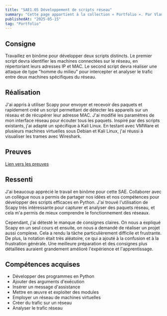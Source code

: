```yaml
---
title: "SAE1.05 Développement de scripts réseau"
summary: "Cette page appartient à la collection « Portfolio ». Par Vladimir Nechaev."
publishedAt: "2025-05-15"
tag: "Portfolio"
---
```


## Consigne

Travaillez en binôme pour développer deux scripts distincts. Le premier script devra identifier les machines connectées sur le réseau, en répertoriant leurs adresses IP et MAC. Le second script devra réaliser une attaque de type "homme du milieu" pour intercepter et analyser le trafic entre deux machines spécifiques du réseau.

## Réalisation

J'ai appris à utiliser Scapy pour envoyer et recevoir des paquets et rapidement créé un script permettant de détecter les appareils sur un réseau et de récupérer leur adresse MAC. J'ai modifié les paramètres de mon interface réseau pour écouter tous les paquets. Inspiré par des scripts existants, j'ai adapté un spécifique à Kali Linux. En testant avec VMWare et plusieurs machines virtuelles sous Debian et Kali Linux, j'ai réussi à visualiser les trames avec Wireshark.

## Preuves

[Lien vers les preuves](#)

## Ressenti

J'ai beaucoup apprécié le travail en binôme pour cette SAE. Collaborer avec un collègue nous a permis de partager nos idées et nos compétences pour développer des scripts efficaces en Python. J'ai trouvé l'utilisation de Scapy très intéressante pour capturer et analyser des paquets réseau, et cela m'a permis de mieux comprendre le fonctionnement des réseaux.

Cependant, j'ai détesté le manque de consignes claires. On nous a expliqué Scapy en un seul cours et ensuite, on nous a demandé de réaliser un projet aussi complexe. Cela a rendu la tâche particulièrement difficile et frustrante. De plus, la notation était très aléatoire, ce qui a ajouté à la confusion et à la frustration générale. Une meilleure préparation et des consignes plus détaillées auraient grandement amélioré l'expérience et l'apprentissage.

## Compétences acquises

- Développer des programmes en Python
- Ajouter des arguments d'exécution
- Insérer un message d'assistance
- Mettre en œuvre et exploiter des modules
- Employer un réseau de machines virtuelles
- Créer du trafic sur un réseau
- Analyser le trafic réseau

